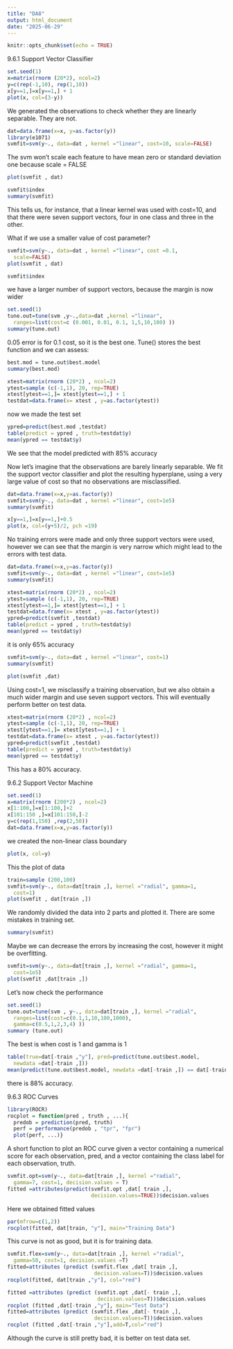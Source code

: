 ```yaml
---
title: "DA8"
output: html_document
date: "2025-06-29"
---
```


```r
knitr::opts_chunk$set(echo = TRUE)
```

9.6.1 Support Vector Classifier
```r
set.seed(1)
x=matrix(rnorm (20*2), ncol=2)
y=c(rep(-1,10), rep(1,10))
x[y==1,]=x[y==1,] + 1
plot(x, col=(3-y))
```
We generated the observations to check whether they are linearly separable. They are not. 

```r
dat=data.frame(x=x, y=as.factor(y))
library(e1071)
svmfit=svm(y~., data=dat , kernel ="linear", cost=10, scale=FALSE)
```
The svm won't scale each feature to have mean zero or standard deviation one because scale = FALSE

```r
plot(svmfit , dat)
```
```r
svmfit$index
summary(svmfit)
```
This tells us, for instance, that a linear kernel was used with cost=10, and that there were seven support vectors, four in one class and three in the other.

What if we use a smaller value of cost parameter? 

```r
svmfit=svm(y~., data=dat , kernel ="linear", cost =0.1,
  scale=FALSE)
plot(svmfit , dat)
```
```r
svmfit$index

```

we have a larger number of support vectors, because the margin is now wider

```r
set.seed(1)
tune.out=tune(svm ,y~.,data=dat ,kernel ="linear",
  ranges=list(cost=c (0.001, 0.01, 0.1, 1,5,10,100) ))
summary(tune.out)
```
0.05 error is for 0.1 cost, so it is the best one. Tune() stores the best function and we can assess: 

```r
best.mod = tune.out$best.model
summary(best.mod)
```
```r
xtest=matrix(rnorm (20*2) , ncol=2)
ytest=sample (c(-1,1), 20, rep=TRUE)
xtest[ytest==1,]= xtest[ytest==1,] + 1
testdat=data.frame(x= xtest , y=as.factor(ytest))
```
now we made the test set 

```r
ypred=predict(best.mod ,testdat)
table(predict = ypred , truth=testdat$y)
mean(ypred == testdat$y)
```
We see that the model predicted with 85% accuracy 

Now let's imagine that the observations are barely linearly separable. We fit the support vector classifier and plot the resulting hyperplane, using a very large value of cost so that no observations are misclassified.

```r
dat=data.frame(x=x,y=as.factor(y))
svmfit=svm(y~., data=dat , kernel ="linear", cost=1e5)
summary(svmfit)
```
```r
x[y==1,]=x[y==1,]+0.5
plot(x, col=(y+5)/2, pch =19)

```

No training errors were made and only three support vectors were used, however we can see that the margin is very narrow which might lead to the errors with test data. 

```r
dat=data.frame(x=x,y=as.factor(y))
svmfit=svm(y~., data=dat , kernel ="linear", cost=1e5)
summary(svmfit)
```


```r
xtest=matrix(rnorm (20*2) , ncol=2)
ytest=sample (c(-1,1), 20, rep=TRUE)
xtest[ytest==1,]= xtest[ytest==1,] + 1
testdat=data.frame(x= xtest , y=as.factor(ytest))
ypred=predict(svmfit ,testdat)
table(predict = ypred , truth=testdat$y)
mean(ypred == testdat$y)
```
it is only 65% accuracy 


```r
svmfit=svm(y~., data=dat , kernel ="linear", cost=1)
summary(svmfit)
```

```r
plot(svmfit ,dat)
```

Using cost=1, we misclassify a training observation, but we also obtain a much wider margin and use seven support vectors. This will eventually perform better on test data. 


```r
xtest=matrix(rnorm (20*2) , ncol=2)
ytest=sample (c(-1,1), 20, rep=TRUE)
xtest[ytest==1,]= xtest[ytest==1,] + 1
testdat=data.frame(x= xtest , y=as.factor(ytest))
ypred=predict(svmfit ,testdat)
table(predict = ypred , truth=testdat$y)
mean(ypred == testdat$y)
```
This has a 80% accuracy. 



9.6.2 Support Vector Machine
```r
set.seed(1)
x=matrix(rnorm (200*2) , ncol=2)
x[1:100,]=x[1:100,]+2
x[101:150 ,]=x[101:150,]-2
y=c(rep(1,150) ,rep(2,50))
dat=data.frame(x=x,y=as.factor(y))
```

we created the non-linear class boundary 

```r
plot(x, col=y)
```
This the plot of data

```r
train=sample (200,100)
svmfit=svm(y~., data=dat[train ,], kernel ="radial", gamma=1,
  cost=1)
plot(svmfit , dat[train ,])
```
We randomly divided the data into 2 parts and plotted it. There are some mistakes in training set. 

```r
summary(svmfit)
```
Maybe we can decrease the errors by increasing the cost, however it might be overfitting. 
```r
svmfit=svm(y~., data=dat[train ,], kernel ="radial", gamma=1,
  cost=1e5)
plot(svmfit ,dat[train ,])
```
Let's now check the performance 

```r
set.seed(1)
tune.out=tune(svm , y~., data=dat[train ,], kernel ="radial",
  ranges=list(cost=c(0.1,1,10,100,1000),
  gamma=c(0.5,1,2,3,4) ))
summary (tune.out)
```
The best is when cost is 1 and gamma is 1

```r
table(true=dat[-train ,"y"], pred=predict(tune.out$best.model,
  newdata =dat[-train ,]))
mean(predict(tune.out$best.model, newdata =dat[-train ,]) == dat[-train ,"y"])
```
there is 88% accuracy. 

9.6.3 ROC Curves
```r
library(ROCR)
rocplot = function(pred , truth , ...){
  predob = prediction(pred, truth)
  perf = performance(predob , "tpr", "fpr")
  plot(perf, ...)}
```

A short function to plot an ROC curve given a vector containing a numerical score for each observation, pred, and a vector containing the class label for each observation, truth.

```r
svmfit.opt=svm(y~., data=dat[train ,], kernel ="radial",
  gamma=7, cost=1, decision.values = T)
fitted =attributes(predict(svmfit.opt ,dat[ train ,], 
                           decision.values=TRUE))$decision.values
```
Here we obtained fitted values 

```r
par(mfrow=c(1,2))
rocplot(fitted, dat[train, "y"], main="Training Data")
```
This curve is not as good, but it is for training data. 

```r
svmfit.flex=svm(y~., data=dat[train ,], kernel ="radial",
  gamma=50, cost=1, decision.values =T)
fitted=attributes (predict (svmfit.flex ,dat[ train ,], 
                            decision.values=T))$decision.values
rocplot(fitted, dat[train ,"y"], col="red")
```
```r
fitted =attributes (predict (svmfit.opt ,dat[- train ,], 
                             decision.values=T))$decision.values
rocplot (fitted ,dat[-train ,"y"], main="Test Data")
fitted=attributes (predict (svmfit.flex ,dat[- train ,], 
                            decision.values=T))$decision.values
rocplot (fitted ,dat[-train ,"y"],add=T,col="red")
```
Although the curve is still pretty bad, it is better on test data set. 
